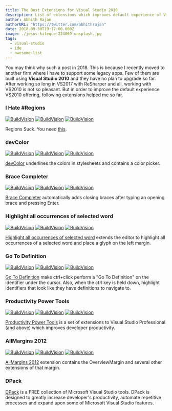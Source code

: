```yaml
---
title: The Best Extensions for Visual Studio 2010
description: List of extensions which improves default experience of Visual Studio 2010
author: Abhith Rajan
authorURL: "https://twitter.com/abhithrajan"
date: 2018-09-30T19:17:00.000Z
image: ./jesus-kiteque-224069-unsplash.jpg
tags:
  - visual-studio
  - ide
  - awesome-list
---
```


You may think why such a post in 2018. This is because I recently moved to another firm where I have to support some legacy apps.
Few of them are built using **Visual Studio 2010** and they have no plan to upgrade so far. After working so long in VS2017 with ReSharper and all, working with VS2010 is not so pleasant. But in order to improve the default experience VS2010 offering, following extensions helped me so far.

### I Hate #Regions

[![BuildVision](https://vsmarketplacebadge.apphb.com/version-short/Shanewho.IHateRegions.svg)](https://marketplace.visualstudio.com/items?itemName=Shanewho.IHateRegions)
[![BuildVision](https://vsmarketplacebadge.apphb.com/installs-short/Shanewho.IHateRegions.svg)](https://marketplace.visualstudio.com/items?itemName=Shanewho.IHateRegions)
[![BuildVision](https://vsmarketplacebadge.apphb.com/rating-short/Shanewho.IHateRegions.svg)](https://marketplace.visualstudio.com/items?itemName=Shanewho.IHateRegions)

Regions Suck. You need [this](https://marketplace.visualstudio.com/items?itemName=Shanewho.IHateRegions).

### devColor

[![BuildVision](https://vsmarketplacebadge.apphb.com/version-short/Mario185.devColor.svg)](https://marketplace.visualstudio.com/items?itemName=Mario185.devColor)
[![BuildVision](https://vsmarketplacebadge.apphb.com/installs-short/Mario185.devColor.svg)](https://marketplace.visualstudio.com/items?itemName=Mario185.devColor)
[![BuildVision](https://vsmarketplacebadge.apphb.com/rating-short/Mario185.devColor.svg)](https://marketplace.visualstudio.com/items?itemName=Mario185.devColor)

[devColor](https://marketplace.visualstudio.com/items?itemName=Mario185.devColor) underlines the colors in stylesheets and contains a color picker.

### Brace Completer

[![BuildVision](https://vsmarketplacebadge.apphb.com/version-short/JoelSpadin.BraceCompleter.svg)](https://marketplace.visualstudio.com/items?itemName=JoelSpadin.BraceCompleter)
[![BuildVision](https://vsmarketplacebadge.apphb.com/installs-short/JoelSpadin.BraceCompleter.svg)](https://marketplace.visualstudio.com/items?itemName=JoelSpadin.BraceCompleter)
[![BuildVision](https://vsmarketplacebadge.apphb.com/rating-short/JoelSpadin.BraceCompleter.svg)](https://marketplace.visualstudio.com/items?itemName=JoelSpadin.BraceCompleter)

[Brace Completer](https://marketplace.visualstudio.com/items?itemName=JoelSpadin.BraceCompleter) automatically adds closing braces after typing an opening brace and pressing Enter.

### Highlight all occurrences of selected word

[![BuildVision](https://vsmarketplacebadge.apphb.com/version-short/NicholasSha.Highlightalloccurrencesofselectedword.svg)](https://marketplace.visualstudio.com/items?itemName=NicholasSha.Highlightalloccurrencesofselectedword)
[![BuildVision](https://vsmarketplacebadge.apphb.com/installs-short/NicholasSha.Highlightalloccurrencesofselectedword.svg)](https://marketplace.visualstudio.com/items?itemName=NicholasSha.Highlightalloccurrencesofselectedword)
[![BuildVision](https://vsmarketplacebadge.apphb.com/rating-short/NicholasSha.Highlightalloccurrencesofselectedword.svg)](https://marketplace.visualstudio.com/items?itemName=NicholasSha.Highlightalloccurrencesofselectedword)

[Highlight all occurrences of selected word](https://marketplace.visualstudio.com/items?itemName=NicholasSha.Highlightalloccurrencesofselectedword) extends the editor to highlight all occurrences of a selected word and place a glyph on the left margin.

### Go To Definition

[![BuildVision](https://vsmarketplacebadge.apphb.com/version-short/NoahRichards.GoToDefinition.svg)](https://marketplace.visualstudio.com/items?itemName=NoahRichards.GoToDefinition)
[![BuildVision](https://vsmarketplacebadge.apphb.com/installs-short/NoahRichards.GoToDefinition.svg)](https://marketplace.visualstudio.com/items?itemName=NoahRichards.GoToDefinition)
[![BuildVision](https://vsmarketplacebadge.apphb.com/rating-short/NoahRichards.GoToDefinition.svg)](https://marketplace.visualstudio.com/items?itemName=NoahRichards.GoToDefinition)

[Go To Definition](https://marketplace.visualstudio.com/items?itemName=NoahRichards.GoToDefinition) make ctrl+click perform a "Go To Definition" on the identifier under the cursor. Also, when the ctrl key is held down, highlight identifiers that look like they have definitions to navigate to.

### Productivity Power Tools

[![BuildVision](https://vsmarketplacebadge.apphb.com/version-short/VisualStudioPlatformTeam.ProductivityPowerTools.svg)](https://marketplace.visualstudio.com/items?itemName=VisualStudioPlatformTeam.ProductivityPowerTools)
[![BuildVision](https://vsmarketplacebadge.apphb.com/installs-short/VisualStudioPlatformTeam.ProductivityPowerTools.svg)](https://marketplace.visualstudio.com/items?itemName=VisualStudioPlatformTeam.ProductivityPowerTools)
[![BuildVision](https://vsmarketplacebadge.apphb.com/rating-short/VisualStudioPlatformTeam.ProductivityPowerTools.svg)](https://marketplace.visualstudio.com/items?itemName=VisualStudioPlatformTeam.ProductivityPowerTools)

[Productivity Power Tools](https://marketplace.visualstudio.com/items?itemName=VisualStudioPlatformTeam.ProductivityPowerTools) is a set of extensions to Visual Studio Professional (and above) which improves developer productivity.

### AllMargins 2012

[![BuildVision](https://vsmarketplacebadge.apphb.com/version-short/fourpastmidnight.AllMargins2012.svg)](https://marketplace.visualstudio.com/items?itemName=fourpastmidnight.AllMargins2012)
[![BuildVision](https://vsmarketplacebadge.apphb.com/installs-short/fourpastmidnight.AllMargins2012.svg)](https://marketplace.visualstudio.com/items?itemName=fourpastmidnight.AllMargins2012)
[![BuildVision](https://vsmarketplacebadge.apphb.com/rating-short/fourpastmidnight.AllMargins2012.svg)](https://marketplace.visualstudio.com/items?itemName=fourpastmidnight.AllMargins2012)

[AllMargins 2012](https://marketplace.visualstudio.com/items?itemName=fourpastmidnight.AllMargins2012) extension contains the OverviewMargin and several other extensions of that margin.

### DPack

[DPack](http://www.usysware.com/dpack/Default.aspx) is a FREE collection of Microsoft Visual Studio tools. DPack is designed to greatly increase developer's productivity, automate repetitive processes and expand upon some of Microsoft Visual Studio features.
